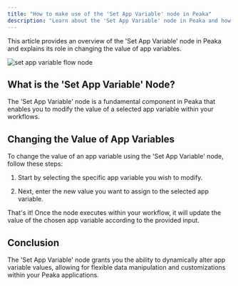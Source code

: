 ```yaml
---
title: "How to make use of the 'Set App Variable' node in Peaka"
description: "Learn about the 'Set App Variable' node in Peaka and how you can use it to change the value of app variables"
---
```


This article provides an overview of the 'Set App Variable' node in Peaka and explains its role in changing the value of app variables.

<img
  src="https://cdn.peaka.com/flows/set-app-variable-1.png"
  alt="set app variable flow node"
/>

## What is the 'Set App Variable' Node?

The 'Set App Variable' node is a fundamental component in Peaka that enables you to modify the value of a selected app variable within your workflows.

## Changing the Value of App Variables

To change the value of an app variable using the 'Set App Variable' node, follow these steps:

1. Start by selecting the specific app variable you wish to modify.

2. Next, enter the new value you want to assign to the selected app variable.

That's it! Once the node executes within your workflow, it will update the value of the chosen app variable according to the provided input.

## Conclusion

The 'Set App Variable' node grants you the ability to dynamically alter app variable values, allowing for flexible data manipulation and customizations within your Peaka applications.
